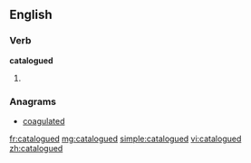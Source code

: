 ==English==

===Verb===
'''catalogued'''

# {{past of|catalogue}}

===Anagrams===
* [[coagulated#English|coagulated]]

[[fr:catalogued]]
[[mg:catalogued]]
[[simple:catalogued]]
[[vi:catalogued]]
[[zh:catalogued]]